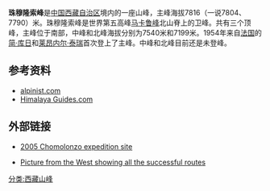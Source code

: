 {{Infobox Mountain
| Name = 珠穆隆索峰
| Photo =
| Caption =主峰位于左侧
| Elevation = {{convert|7816|m|ft|0}} 
| Location =[[中国|中国]][[西藏自治区|西藏自治区]]
| Range = [[喜马拉雅山|喜马拉雅山]]
| Prominence = {{convert|590|m|ft|0}} 
| Coordinates = {{coord|27|55|48|N|87|06|29|E|type:mountain|display=inline,title}}
| First ascent = 1954年
| Easiest route = 
| Translation = 
| Listing       = 
| pushpin_map            = China
| pushpin_map_caption    = 珠穆隆索峰的位置
| pushpin_mapsize        = 284
| coordinates_ref        = 
| latd=27 |latm=55 |lats=48 |latNS=N
| longd=87 |longm=06 |longs=29 |longEW=E
}}
'''珠穆隆索峰'''是[[中国|中国]][[西藏自治区|西藏自治区]]境内的一座山峰，主峰海拔7816（一说7804、7790）米。珠穆隆索峰是世界第五高峰[[马卡鲁峰|马卡鲁峰]]北山脊上的卫峰。共有三个顶峰，主峰位于南部，中峰和北峰海拔分别为7540米和7199米。1954年来自[[法国|法国]]的[[简·库日|简·库日]]和[[莱昂内尔·泰瑞|莱昂内尔·泰瑞]]首次登上了主峰。中峰和北峰目前还是未登峰。

==参考资料==
*[https://web.archive.org/web/20131024195958/http://www.alpinist.com/doc/ALP14/climbing-notes-marmier alpinist.com]
*[http://www.himalayaguides.com/trip/mt-chomo-lonzo-expedition.html  Himalaya Guides.com] {{Wayback|url=http://www.himalayaguides.com/trip/mt-chomo-lonzo-expedition.html |date=20090515222044 }}

==外部链接==
*{{fr icon}} [https://web.archive.org/web/20061208222919/http://www.ffme.fr/expedition/chomolonzo2005/ 2005 Chomolonzo expedition site]
*[https://web.archive.org/web/20080627110958/http://www.ffme.fr/expedition/chomolonzo2005/face-w-zoom.jpg Picture from the West showing all the successful routes]

[[分类:西藏山峰|分类:西藏山峰]]